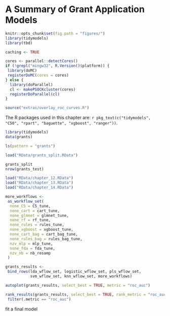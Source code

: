 # A Summary of Grant Application Models

```r
knitr::opts_chunk$set(fig.path = "figures/")
library(tidymodels)
library(tbd)

caching <- TRUE

cores <- parallel::detectCores()
if (!grepl("mingw32", R.Version()$platform)) {
 library(doMC)
 registerDoMC(cores = cores)
} else {
  library(doParallel)
  cl <- makePSOCKcluster(cores)
  registerDoParallel(cl)
}

source("extras/overlay_roc_curves.R")
```


The R packages used in this chapter are: `r pkg_text(c("tidymodels", "C50", "rpart", "baguette",
"xgboost", "ranger"))`. 



```r
library(tidymodels)
data(grants)

ls(pattern = "grants")

load("RData/grants_split.RData")

grants_split
nrow(grants_test)
```


```r
load("RData/chapter_12.RData")
load("RData/chapter_13.RData")
load("RData/chapter_14.RData")
```


```r
more_workflows <-
 as_workflow_set(
  none_C5 = C5_tune,
  none_cart = cart_tune,
  none_glmnet = glmnet_tune,
  none_rf = rf_tune,
  none_rules = rules_tune,
  none_xgboost = xgboost_tune,
  none_cart_bag = cart_bag_tune,
  none_rules_bag = rules_bag_tune,
  nzv_mlp = mlp_tune,
  none_fda = fda_tune,
  nzv_nb = nb_resamp
 )

grants_results <- 
 bind_rows(lda_wflow_set, logistic_wflow_set, pls_wflow_set, 
           svm_wflow_set, knn_wflow_set, more_workflows)
```


```r
autoplot(grants_results, select_best = TRUE, metric = "roc_auc")
```

```r
rank_results(grants_results, select_best = TRUE, rank_metric = "roc_auc") %>% 
 filter(.metric == "roc_auc")
```


fit a final model

